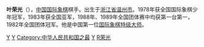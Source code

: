 '''叶荣光'''（{{bd|1963年||catIdx=Y}}），[[中国|中国]][[国际象棋|国际象棋]]棋手。出生于[[浙江省|浙江省]][[温州市|温州市]]。1978年获全国国际象棋少年冠军，1983年获全国亚军，1988年、1989年全国团体赛中均获第一台第一，1982年全国团体冠军。他是中国第一位[[国际象棋特级大师|国际象棋特级大师]]。

{{start box}}
{{succession box 
|before= [[叶江川|叶江川]] 
|title=  [[全国国际象棋锦标赛|中国国际象棋男子冠军]] 
|years=  1990年
|after=  [[林卫国|林卫国]]
}}
{{end box}}

{{中国国际象棋特级大师}}
{{China-sport-bio-stub}}
[[Category:中國國際象棋棋手|Y]]
[[Category:国际象棋特级大师|Y]]
[[Category:中华人民共和国之最|Category:中华人民共和国之最]]
[[Category:温州人|Y]]
[[Category:葉姓|R荣光]]